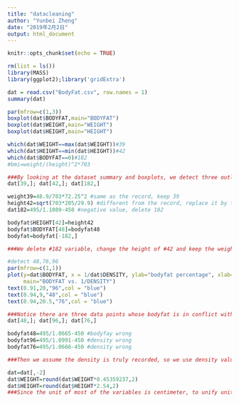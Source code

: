 ---
title: "datacleaning"
author: "Yunbei Zheng"
date: "2019年2月2日"
output: html_document
---

```{r setup, include=FALSE}
knitr::opts_chunk$set(echo = TRUE)
```

```{r}
rm(list = ls())
library(MASS)
library(ggplot2);library('gridExtra')
```

```{r}
dat = read.csv("BodyFat.csv", row.names = 1)
summary(dat)

par(mfrow=c(1,3))
boxplot(dat$BODYFAT,main="BODYFAT")
boxplot(dat$WEIGHT,main="WEIGHT")
boxplot(dat$HEIGHT,main="HEIGHT")

which(dat$WEIGHT==max(dat$WEIGHT))#39
which(dat$HEIGHT==min(dat$HEIGHT))#42
which(dat$BODYFAT==0)#182
#bmi=weight/(height)^2*703

###By looking at the dataset summary and boxplots, we detect three outliers: #39 weights extremely heavy, #42 is too short, #182 has zero bodyfat. Then we tried to use the variable values that seem to be true to predict the corresponding outlier variable for these three persons.
dat[39,]; dat[42,]; dat[182,]

weight39=48.9/703*72.25^2 #same as the record, keep 39
height42=sqrt(703*205/29.9) #different from the record, replace it by the new height
dat182=495/1.1089-450 #negative value, delete 182

bodyfat$HEIGHT[42]=height42
bodyfat$BODYFAT[48]=bodyfat48
bodyfat=bodyfat[-182,]

###We delete #182 variable, change the height of #42 and keep the weight of #39.
```


```{r}
#detect 48,76,96
par(mfrow=c(1,1))
plot(y=dat$BODYFAT, x = 1/dat$DENSITY, ylab="bodyfat percentage", xlab="body density", 
     main="BODYFAT vs. 1/DENSITY")
text(0.91,20,"96",col = "blue")
text(0.94,9,"48",col = "blue")
text(0.94,20.5,"76",col = "blue")

###Notice there are three data points whose bodyfat is in conflict with density use the siri's formula. We search for a bodyfat calculator from https://www.active.com/fitness/calculators/bodyfat as reference to re-calculate these three bodyfat usig Weight and Waist Circumference(Abdomen) two variables.
dat[48,]; dat[96,]; dat[76,]

bodyfat48=495/1.0665-450 #bodyfay wrong
bodyfat96=495/1.0991-450 #density wrong
bodyfat76=495/1.0666-450 #density wrong

###Then we assume the density is truly recorded, so we use density value to recalculate bodyfat value for #96 and #76.

```

```{r}
dat=dat[,-2]
dat$WEIGHT=round(dat$WEIGHT*0.45359237,2)
dat$HEIGHT=round(dat$HEIGHT*2.54,2)
###Since the unit of most of the variables is centimeter, to unify units, we change the unit of height to be centimeter. And to make it easier to calculate bmi(ABDOMEN), also change the unit of weight to be kilogram.

```
